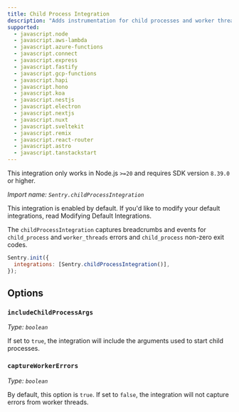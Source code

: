 ```yaml
---
title: Child Process Integration
description: "Adds instrumentation for child processes and worker threads (default)"
supported:
  - javascript.node
  - javascript.aws-lambda
  - javascript.azure-functions
  - javascript.connect
  - javascript.express
  - javascript.fastify
  - javascript.gcp-functions
  - javascript.hapi
  - javascript.hono
  - javascript.koa
  - javascript.nestjs
  - javascript.electron
  - javascript.nextjs
  - javascript.nuxt
  - javascript.sveltekit
  - javascript.remix
  - javascript.react-router
  - javascript.astro
  - javascript.tanstackstart
---
```


<Alert>

This integration only works in Node.js `>=20` and requires SDK version `8.39.0` or higher.

</Alert>

_Import name: `Sentry.childProcessIntegration`_

This integration is enabled by default. If you'd like to modify your default integrations, read <PlatformLink to="/configuration/integrations/#modifying-default-integrations">Modifying Default Integrations</PlatformLink>.

The `childProcessIntegration` captures breadcrumbs and events for `child_process` and `worker_threads` errors and `child_process` non-zero exit codes.

```JavaScript
Sentry.init({
  integrations: [Sentry.childProcessIntegration()],
});
```

## Options

### `includeChildProcessArgs`

_Type: `boolean`_

If set to `true`, the integration will include the arguments used to start child processes.

### `captureWorkerErrors`

_Type: `boolean`_

By default, this option is `true`. If set to `false`, the integration will not capture errors from worker threads.
